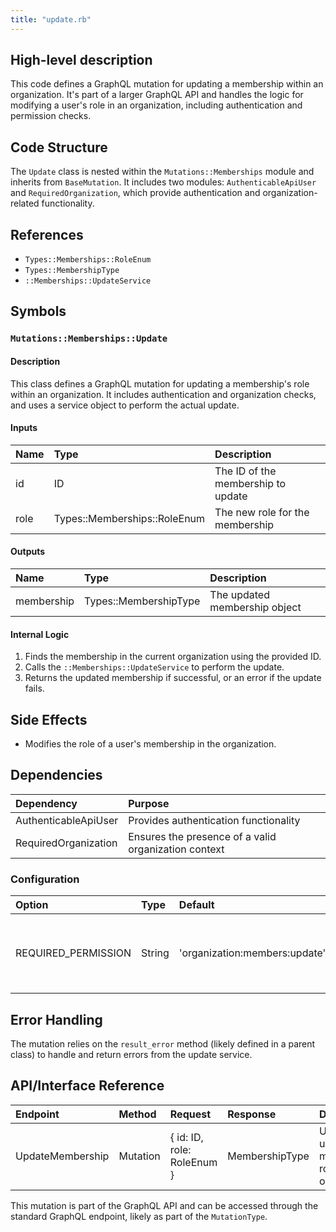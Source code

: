 ```yaml
---
title: "update.rb"
---
```


## High-level description
This code defines a GraphQL mutation for updating a membership within an organization. It's part of a larger GraphQL API and handles the logic for modifying a user's role in an organization, including authentication and permission checks.

## Code Structure
The `Update` class is nested within the `Mutations::Memberships` module and inherits from `BaseMutation`. It includes two modules: `AuthenticableApiUser` and `RequiredOrganization`, which provide authentication and organization-related functionality.

## References
- `Types::Memberships::RoleEnum`
- `Types::MembershipType`
- `::Memberships::UpdateService`

## Symbols

### `Mutations::Memberships::Update`
#### Description
This class defines a GraphQL mutation for updating a membership's role within an organization. It includes authentication and organization checks, and uses a service object to perform the actual update.

#### Inputs
| Name | Type | Description |
|:-----|:-----|:------------|
| id | ID | The ID of the membership to update |
| role | Types::Memberships::RoleEnum | The new role for the membership |

#### Outputs
| Name | Type | Description |
|:-----|:-----|:------------|
| membership | Types::MembershipType | The updated membership object |

#### Internal Logic
1. Finds the membership in the current organization using the provided ID.
2. Calls the `::Memberships::UpdateService` to perform the update.
3. Returns the updated membership if successful, or an error if the update fails.

## Side Effects
- Modifies the role of a user's membership in the organization.

## Dependencies
| Dependency | Purpose |
|:-----------|:--------|
| AuthenticableApiUser | Provides authentication functionality |
| RequiredOrganization | Ensures the presence of a valid organization context |

### Configuration
| Option | Type | Default | Description |
|:-------|:-----|:--------|:------------|
| REQUIRED_PERMISSION | String | 'organization:members:update' | The permission required to perform this mutation |

## Error Handling
The mutation relies on the `result_error` method (likely defined in a parent class) to handle and return errors from the update service.

## API/Interface Reference
| Endpoint | Method | Request | Response | Description |
|:---------|:-------|:--------|:---------|:------------|
| UpdateMembership | Mutation | { id: ID, role: RoleEnum } | MembershipType | Updates a user's membership role in an organization |

This mutation is part of the GraphQL API and can be accessed through the standard GraphQL endpoint, likely as part of the `MutationType`.